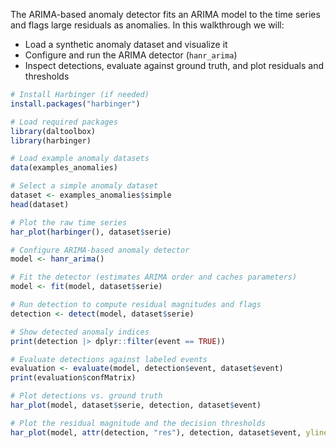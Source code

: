 The ARIMA-based anomaly detector fits an ARIMA model to the time series and flags large residuals as anomalies. In this walkthrough we will:

- Load a synthetic anomaly dataset and visualize it
- Configure and run the ARIMA detector (`hanr_arima`)
- Inspect detections, evaluate against ground truth, and plot residuals and thresholds

```r
# Install Harbinger (if needed)
install.packages("harbinger")
```

```r
# Load required packages
library(daltoolbox)
library(harbinger) 
```

```r
# Load example anomaly datasets
data(examples_anomalies)
```

```r
# Select a simple anomaly dataset
dataset <- examples_anomalies$simple
head(dataset)
```

```r
# Plot the raw time series
har_plot(harbinger(), dataset$serie)
```

```r
# Configure ARIMA-based anomaly detector
model <- hanr_arima()
```

```r
# Fit the detector (estimates ARIMA order and caches parameters)
model <- fit(model, dataset$serie)
```

```r
# Run detection to compute residual magnitudes and flags
detection <- detect(model, dataset$serie)
```

```r
# Show detected anomaly indices
print(detection |> dplyr::filter(event == TRUE))
```

```r
# Evaluate detections against labeled events
evaluation <- evaluate(model, detection$event, dataset$event)
print(evaluation$confMatrix)
```

```r
# Plot detections vs. ground truth
har_plot(model, dataset$serie, detection, dataset$event)
```

```r
# Plot the residual magnitude and the decision thresholds
har_plot(model, attr(detection, "res"), detection, dataset$event, yline = attr(detection, "threshold"))
```
